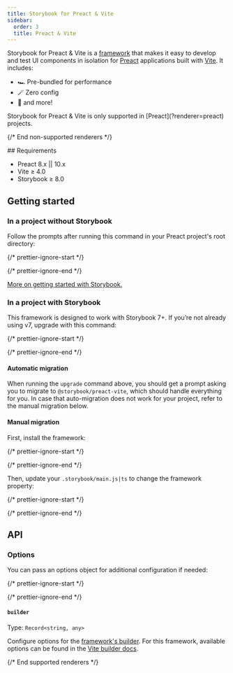```yaml
---
title: Storybook for Preact & Vite
sidebar:
  order: 3
  title: Preact & Vite
---
```


Storybook for Preact & Vite is a [framework](../../contribute/framework.mdx) that makes it easy to develop and test UI components in isolation for [Preact](https://preactjs.com/) applications built with [Vite](https://vitejs.dev/). It includes:

* 🏎️ Pre-bundled for performance
* 🪄 Zero config
* 💫 and more!

<If notRenderer="preact">
  <Callout variant="info">
    Storybook for Preact & Vite is only supported in [Preact](?renderer=preact) projects.
  </Callout>

  {/* End non-supported renderers */}
</If>

<If renderer="preact">
  ## Requirements

  * Preact 8.x || 10.x
  * Vite ≥ 4.0
  * Storybook ≥ 8.0

  ## Getting started

  ### In a project without Storybook

  Follow the prompts after running this command in your Preact project's root directory:

  {/* prettier-ignore-start */}

  <CodeSnippets path="create-command.md" />

  {/* prettier-ignore-end */}

  [More on getting started with Storybook.](../install.mdx)

  ### In a project with Storybook

  This framework is designed to work with Storybook 7+. If you’re not already using v7, upgrade with this command:

  {/* prettier-ignore-start */}

  <CodeSnippets path="storybook-upgrade.md" />

  {/* prettier-ignore-end */}

  #### Automatic migration

  When running the `upgrade` command above, you should get a prompt asking you to migrate to `@storybook/preact-vite`, which should handle everything for you. In case that auto-migration does not work for your project, refer to the manual migration below.

  #### Manual migration

  First, install the framework:

  {/* prettier-ignore-start */}

  <CodeSnippets path="preact-vite-install.md" />

  {/* prettier-ignore-end */}

  Then, update your `.storybook/main.js|ts` to change the framework property:

  {/* prettier-ignore-start */}

  <CodeSnippets path="preact-vite-add-framework.md" />

  {/* prettier-ignore-end */}

  ## API

  ### Options

  You can pass an options object for additional configuration if needed:

  {/* prettier-ignore-start */}

  <CodeSnippets path="preact-vite-framework-options.md" />

  {/* prettier-ignore-end */}

  #### `builder`

  Type: `Record<string, any>`

  Configure options for the [framework's builder](../../api/main-config/main-config-framework.mdx#optionsbuilder). For this framework, available options can be found in the [Vite builder docs](../../builders/vite.mdx).

  {/* End supported renderers */}
</If>
